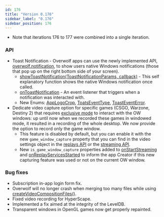 ```yaml
---
id: 176
title: "Version 0.176"
sidebar_label: "0.176"
sidebar_position: 176
---
```


* Note that iterations 176 to 177 were combined into a single iteration. 

### API

* Toast Notification - Overwolf apps can use the newly implemented API, [overwolf.notification](/api/notifications), to show users native Windows notifications (those that pop up on the right bottom side of your screen).
  * [showToastNotification(ToastNotificationParams, callback)](/api/notifications#showtoastnotificationargs-callback) - This self explanatory function shows the native Windows notification once called.
  * [onToastNotification](/api/notifications#ontoastnotification) - An event listener that triggers when a notification was interacted with.
  * New Enums: [AppLogoCrop](/api/notifications#applogocrop-enum), [ToatsEventType](/api/notifications#toatseventtype-enum), [ToastEventError](/api/notifications#toasteventerror-enum).
* Dedicate video capture option for specific games (CSGO, Warzone, Destiny 2) that requires [exclusive mode](/topics/best-practices/exclusive-mode) to interact with the OW windows: up until now when we recorded these games in windowed mode, it resulted in a recording of the whole desktop. We now provide the option to record only the game window.
  * This feature is disabled by default, but you can enable it with the new `game_window_capture` property that you can find in the video settings object in the [replays API](/api/media/replays#replayvideooptions-object) or the [streaming API](/api/streaming#game_window_capture-notes).  
  * New `is_game_window_capture` properties added to [onStartStreaming](/api/streaming#onstartstreaming) and [onReplayServicesStarted](/api/media/replays#onreplayservicesstarted) to inform the app Creator if this new capturing feature was used or not on the current OW window.

### Bug fixes

* Subscription in-app login form fix.
* Overwolf will no longer crash when merging too many files while using [createVideoCompositionFiles()](/api/media/videos#createvideocompositionfilesfiles-outputfile-callback).
* Fixed video recording for HyperScape.
* Implemented a fix aimed at the integrity of the LevelDB.
* Transparent windows in OpenGL games now get properly repainted.

